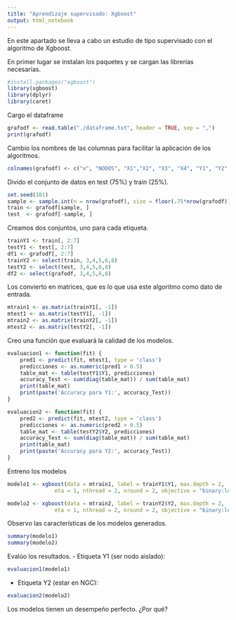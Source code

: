 ---
title: "Aprendizaje supervisado: Xgboost"
output: html_notebook
---

En este apartado se lleva a cabo un estudio de tipo supervisado con el algoritmo de Xgboost.

En primer lugar se instalan los paquetes y se cargan las librerías necesarias.
```{r}
#install.packages("xgboost")
library(xgboost)
library(dplyr)
library(caret)
```
Cargo el dataframe
```{r}
grafodf <- read.table("./dataframe.txt", header = TRUE, sep = ",")
print(grafodf)
```
Cambio los nombres de las columnas para facilitar la aplicación de los algoritmos.
```{r}
colnames(grafodf) <- c("x", "NODOS", "X1","X2", "X3", "X4", "Y1", "Y2" )
```

Divido el conjunto de datos en test (75%) y train (25%).
```{r}
set.seed(101)  
sample <- sample.int(n = nrow(grafodf), size = floor(.75*nrow(grafodf)), replace = F)
train <- grafodf[sample, ]
test  <- grafodf[-sample, ]
```
Creamos dos conjuntos, uno para cada etiqueta.
```{r}
trainY1 <- train[, 2:7]
testY1 <- test[, 2:7]
df1 <- grafodf[, 2:7]
trainY2 <- select(train, 3,4,5,6,8) 
testY2 <- select(test, 3,4,5,6,8) 
df2 <- select(grafodf, 3,4,5,6,8) 
```
Los convierto en matrices, que es lo que usa este algoritmo como dato de entrada.
```{r}
mtrain1 <- as.matrix(trainY1[, -1])
mtest1 <- as.matrix(testY1[, -1])
mtrain2 <- as.matrix(trainY2[, -1])
mtest2 <- as.matrix(testY2[, -1])
```
Creo una función que evaluará la calidad de los modelos.
```{r}
evaluacion1 <- function(fit) {
    pred1 <- predict(fit, mtest1, type = 'class')
    predicciones <- as.numeric(pred1 > 0.5)
    table_mat <- table(testY1$Y1, predicciones)
    accuracy_Test <- sum(diag(table_mat)) / sum(table_mat)
    print(table_mat)
    print(paste('Accuracy para Y1:', accuracy_Test))
}

evaluacion2 <- function(fit) {
    pred2 <- predict(fit, mtest2, type = 'class')
    predicciones <- as.numeric(pred2 > 0.5)
    table_mat <- table(testY2$Y2, predicciones)
    accuracy_Test <- sum(diag(table_mat)) / sum(table_mat)
    print(table_mat)
    print(paste('Accuracy para Y2:', accuracy_Test))
}
```

Entreno los modelos
```{r}
modelo1 <- xgboost(data = mtrain1, label = trainY1$Y1, max.depth = 2,
               eta = 1, nthread = 2, nround = 2, objective = "binary:logistic")

modelo2 <- xgboost(data = mtrain2, label = trainY2$Y2, max.depth = 2,
               eta = 1, nthread = 2, nround = 2, objective = "binary:logistic")
```
Observo las características de los modelos generados.
```{r}
summary(modelo1)
summary(modelo2)
```

Evalúo los resultados.
- Etiqueta Y1 (ser nodo aislado):
```{r}
evaluacion1(modelo1)
```
- Etiqueta Y2 (estar en NGC):
```{r}
evaluacion2(modelo2)
```

Los modelos tienen un desempeño perfecto. ¿Por qué?
```{r}

```

